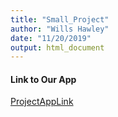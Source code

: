 ```yaml
---
title: "Small_Project"
author: "Wills Hawley"
date: "11/20/2019"
output: html_document
---
```


#### Link to Our App

[ProjectAppLink](https://jacobkresnicka.shinyapps.io/FinalProjectAppV1/)